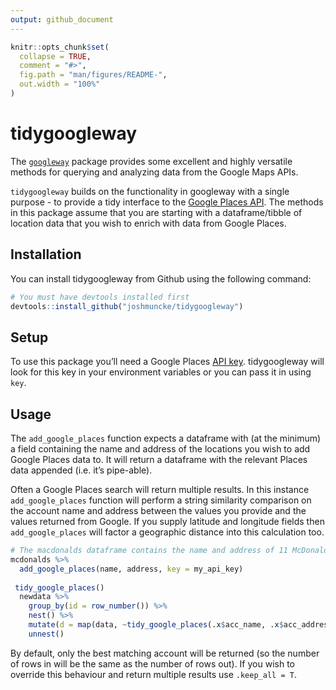 ```yaml
---
output: github_document
---
```


```r
knitr::opts_chunk$set(
  collapse = TRUE,
  comment = "#>",
  fig.path = "man/figures/README-",
  out.width = "100%"
)
```
# tidygoogleway

The [`googleway`](https://cran.r-project.org/web/packages/googleway/vignettes/googleway-vignette.html#result-accessors) package provides some excellent and highly versatile methods for querying and analyzing data from the Google Maps APIs.

`tidygoogleway` builds on the functionality in googleway with a single purpose - to provide a tidy interface to the [Google Places API](https://developers.google.com/places/web-service/intro). The methods in this package assume that you are starting with a dataframe/tibble of location data that you wish to enrich with data from Google Places.

## Installation

You can install tidygoogleway from Github using the following command:

```r
# You must have devtools installed first
devtools::install_github("joshmuncke/tidygoogleway")
```

## Setup

To use this package you'll need a Google Places [API key](https://developers.google.com/places/web-service/get-api-key). tidygoogleway will look for this key in your environment variables or you can pass it in using `key`.

## Usage

The `add_google_places` function expects a dataframe with (at the minimum) a field containing the name and address of the locations you wish to add Google Places data to. It will return a dataframe with the relevant Places data appended (i.e. it's pipe-able).

Often a Google Places search will return multiple results. In this instance `add_google_places` function will perform a string similarity comparison on the account name and address between the values you provide and the values returned from Google. If you supply latitude and longitude fields then `add_google_places` will factor a geographic distance into this calculation too. 

```r
# The macdonalds dataframe contains the name and address of 11 McDonalds locations in Los Angeles
mcdonalds %>% 
  add_google_places(name, address, key = my_api_key)
  
 tidy_google_places()
  newdata %>% 
    group_by(id = row_number()) %>% 
    nest() %>% 
    mutate(d = map(data, ~tidy_google_places(.x$acc_name, .x$acc_address, key = my_key, keep_top = F))) %>%
    unnest()
```

By default, only the best matching account will be returned (so the number of rows in will be the same as the number of rows out). If you wish to override this behaviour and return multiple results use `.keep_all = T`.
